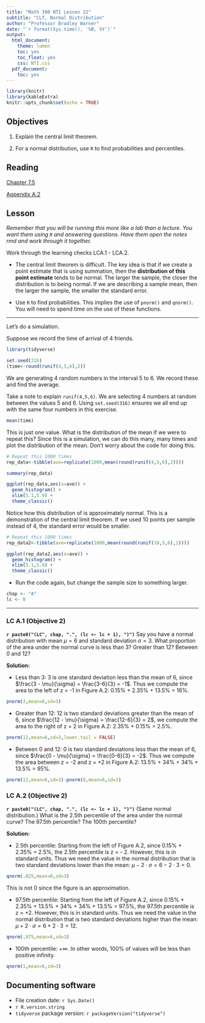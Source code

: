 ```yaml
---
title: "Math 300 NTI Lesson 22"
subtitle: "CLT, Normal Distribution"
author: "Professor Bradley Warner"
date: "`r format(Sys.time(), '%B, %Y')`"
output:
  html_document:
    theme: lumen
    toc: yes
    toc_float: yes
    css: NTI.css
  pdf_document:
    toc: yes
---
```



```r
library(knitr)
library(kableExtra)
knitr::opts_chunk$set(echo = TRUE)
```

## Objectives

1. Explain the central limit theorem.  

2. For a normal distribution, use `R` to find probabilities and percentiles. 

## Reading 

[Chapter 7.5](https://moderndive.com/7-sampling.html#sampling-conclusion-central-limit-theorem)

[Appendix A.2](https://moderndive.com/A-appendixA.html#appendix-normal-curve)


## Lesson 

*Remember that you will be running this more like a lab than a lecture. You want them using `R` and answering questions. Have them open the notes rmd and work through it together.*

Work through the learning checks LCA.1 - LCA.2.

+ The central limit theorem is difficult. The key idea is that if we create a point estimate that is using summation, then the **distribution of this point estimate** tends to be normal. The larger the sample, the closer the distribution is to being normal. If we are describing a sample mean, then the larger the sample, the smaller the standard error.

+ Use `R` to find probabilities. This implies the use of `pnorm()` and `qnorm()`. You will need to spend time on the use of these functions. 

***

Let's do a simulation.

Suppose we record the time of arrival of 4 friends.

```r
library(tidyverse)
```


```r
set.seed(316)
(time<-round(runif(4,5,6),2))
```
We are generating 4 random numbers in the interval 5 to 6. We record these and find the average.

Take a note to explain `runif(4,5,6)`. We are selecting 4 numbers at random between the values 5 and 6. Using `set.seed(316)` ensures we all end up with the same four numbers in this exercise. 

```r
mean(time)
```

This is just one value. What is the distribution of the mean if we were to repeat this? Since this is a simulation, we can do this many, many times and plot the distribution of the mean. Don't worry about the code for doing this.

```r
# Repeat this 1000 times
rep_data<-tibble(ave=replicate(1000,mean(round(runif(4,5,6),2))))
```


```r
summary(rep_data)
```

```r
ggplot(rep_data,aes(x=ave)) +
  geom_histogram() +
  xlim(5.1,5.9) +
  theme_classic()
```

Notice how this distribution of is approximately normal. This is a demonstration of the central limit theorem. If we used 10 points per sample instead of 4, the standard error would be smaller. 

```r
# Repeat this 1000 times
rep_data2<-tibble(ave=replicate(1000,mean(round(runif(10,5,6),2))))
```


```r
ggplot(rep_data2,aes(x=ave)) +
  geom_histogram() +
  xlim(5.1,5.9) +
  theme_classic()
```

- Run the code again, but change the sample size to something larger.


```r
chap <- "A"
lc <- 0
```

***

### LC A.1 (Objective 2)

**`r paste0("(LC", chap, ".", (lc <- lc + 1), ")")`** Say you have a normal distribution with mean $\mu=6$ and standard deviation $\sigma=3$. What proportion of the area under the normal curve is less than 3? Greater than 12? Between 0 and 12?

**Solution:**

* Less than 3: 3 is one standard deviation less than the mean of 6, since $\frac{3 - \mu}{\sigma} = \frac{3-6}{3} = -1$. Thus we compute the area to the left of z = -1 in Figure A.2: 0.15% + 2.35% + 13.5% = 16%.  

```r
pnorm(3,mean=6,sd=3)
```


* Greater than 12: 12 is two standard deviations greater than the mean of 6, since $\frac{12 - \mu}{\sigma} = \frac{12-6}{3} = 2$, we compute the area to the right of z = 2 in Figure A.2: 2.35% + 0.15% = 2.5%.

```r
pnorm(12,mean=6,sd=3,lower.tail = FALSE)
```


* Between 0 and 12: 0 is two standard deviations less than the mean of 6, since $\frac{0 - \mu}{\sigma} = \frac{0-6}{3} = -2$. Thus we compute the area between z = -2 and z = +2 in Figure A.2: 13.5% + 34% + 34% + 13.5% = 95%.


```r
pnorm(12,mean=6,sd=3)-pnorm(0,mean=6,sd=3)
```

### LC A.2 (Objective 2)

**`r paste0("(LC", chap, ".", (lc <- lc + 1), ")")`** (Same normal distribution.) What is the 2.5th percentile of the area under the normal curve? The 97.5th percentile? The 100th percentile?

**Solution:**

* 2.5th percentile: Starting from the left of Figure A.2, since 0.15% + 2.35% = 2.5%, the 2.5th percentile is z = - 2. However, this is in standard units. Thus we need the value in the normal distribution that is two standard deviations lower than the mean: $\mu - 2 \cdot\sigma = 6 - 2 \cdot 3 = 0$.

```r
qnorm(.025,mean=6,sd=3)
```
This is not 0 since the figure is an approximation.

* 97.5th percentile: Starting from the left of Figure A.2, since 0.15% + 2.35% + 13.5% + 34% + 34% + 13.5% = 97.5%, the 97.5th percentile is z = +2. However, this is in standard units. Thus we need the value in the normal distribution that is two standard deviations higher than the mean: $\mu + 2 \cdot\sigma = 6 + 2 \cdot 3 = 12$.

```r
qnorm(.975,mean=6,sd=3)
```


* 100th percentile: $+\infty$. In other words, 100% of values will be less than positive infinity. 

```r
qnorm(1,mean=6,sd=3)
```

## Documenting software 

  * File creation date: `r Sys.Date()`
  * `r R.version.string`
  * `tidyverse` package version: `r packageVersion("tidyverse")`

